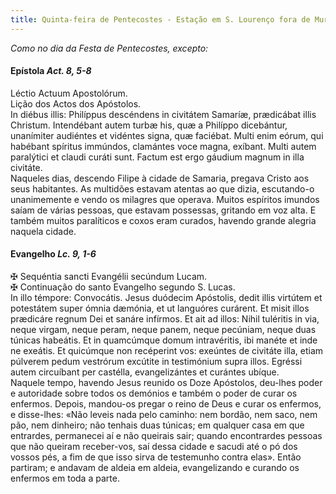 ```yaml
---
title: Quinta-feira de Pentecostes - Estação em S. Lourenço fora de Muros
---
```


<em>Como no dia da Festa de Pentecostes, excepto:</em>

<h4 class="text-center">
  Epístola <em>Act. 8, 5-8</em>
</h4>
<div class="container-fluid">
  <div class="row">
    <div class="col-6 text-justify">Léctio Actuum Apostolórum.</div>
    <div class="col-6 text-justify">Lição dos Actos dos Apóstolos.</div>
    <div class="col-6 dropcaps text-justify">
      In diébus illis: Philíppus descéndens in civitátem Samaríæ, prædicábat
      illis Christum. Intendébant autem turbæ his, quæ a Philíppo dicebántur,
      unanímiter audiéntes et vidéntes signa, quæ faciébat. Multi enim eórum,
      qui habébant spíritus immúndos, clamántes voce magna, exíbant. Multi autem
      paralýtici et claudi curáti sunt. Factum est ergo gáudium magnum in illa
      civitáte.
    </div>
    <div class="col-6 dropcaps text-justify">
      Naqueles dias, descendo Filipe à cidade de Samaria, pregava Cristo aos
      seus habitantes. As multidões estavam atentas ao que dizia, escutando-o
      unanimemente e vendo os milagres que operava. Muitos espíritos imundos
      saíam de várias pessoas, que estavam possessas, gritando em voz alta. E
      também muitos paralíticos e coxos eram curados, havendo grande alegria
      naquela cidade.
    </div>
</div>

<h4 class="text-center">
  Evangelho <em>Lc. 9, 1-6</em>
</h4>
<div class="container-fluid">
  <div class="row">
    <div class="col-6 text-justify">
      <span class="text-danger">&#10016;</span> Sequéntia sancti Evangélii
      secúndum Lucam.
    </div>
    <div class="col-6 text-justify">
      <span class="text-danger">&#10016;</span> Continuação do santo Evangelho
      segundo S. Lucas.
    </div>
    <div class="col-6 dropcaps text-justify">
      In illo témpore: Convocátis. Jesus duódecim Apóstolis, dedit illis
      virtútem et potestátem super ómnia dæmónia, et ut languóres curárent. Et
      misit illos prædicáre regnum Dei et sanáre infírmos. Et ait ad illos:
      Nihil tuléritis in via, neque virgam, neque peram, neque panem, neque
      pecúniam, neque duas túnicas habeátis. Et in quamcúmque domum
      intravéritis, ibi manéte et inde ne exeátis. Et quicúmque non recéperint
      vos: exeúntes de civitáte illa, etiam púlverem pedum vestrórum excútite in
      testimónium supra illos. Egréssi autem circuíbant per castélla,
      evangelizántes et curántes ubíque.
    </div>
    <div class="col-6 dropcaps text-justify">
      Naquele tempo, havendo Jesus reunido os Doze Apóstolos, deu-lhes poder e
      autoridade sobre todos os demónios e também o poder de curar os enfermos.
      Depois, mandou-os pregar o reino de Deus e curar os enfermos, e
      disse-lhes: «Não leveis nada pelo caminho: nem bordão, nem saco, nem pão,
      nem dinheiro; não tenhais duas túnicas; em qualquer casa em que entrardes,
      permanecei aí e não queirais sair; quando encontrardes pessoas que não
      queiram receber-vos, saí dessa cidade e sacudi até o pó dos vossos pés, a
      fim de que isso sirva de testemunho contra elas». Então partiram; e
      andavam de aldeia em aldeia, evangelizando e curando os enfermos em toda a
      parte.
    </div>
</div>
